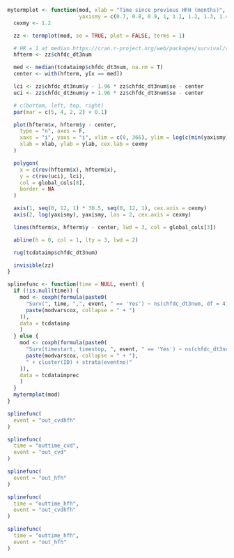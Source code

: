 
```r

mytermplot <- function(mod, xlab = "Time since previous HFH (months)", ylab = "Hazard Ratio (95% CI)",
                       yaxismy = c(0.7, 0.8, 0.9, 1, 1.1, 1.2, 1.3, 1.4, 1.5)) {
  cexmy <- 1.2

  zz <- termplot(mod, se = TRUE, plot = FALSE, terms = 1)

  # HR = 1 at median https://cran.r-project.org/web/packages/survival/vignettes/splines.pdf
  hfterm <- zz$chfdc_dt3num

  med <- median(tcdataimp$chfdc_dt3num, na.rm = T)
  center <- with(hfterm, y[x == med])

  lci <- zz$chfdc_dt3num$y - 1.96 * zz$chfdc_dt3num$se - center
  uci <- zz$chfdc_dt3num$y + 1.96 * zz$chfdc_dt3num$se - center

  # c(bottom, left, top, right)
  par(mar = c(5, 4, 2, 2) + 0.1)

  plot(hfterm$x, hfterm$y - center,
    type = "n", axes = F,
    xaxs = "i", yaxs = "i", xlim = c(0, 366), ylim = log(c(min(yaxismy), max(yaxismy))),
    xlab = xlab, ylab = ylab, cex.lab = cexmy
  )

  polygon(
    x = c(rev(hfterm$x), hfterm$x),
    y = c(rev(uci), lci),
    col = global_cols[8],
    border = NA
  )

  axis(1, seq(0, 12, 1) * 30.5, seq(0, 12, 1), cex.axis = cexmy)
  axis(2, log(yaxismy), yaxismy, las = 2, cex.axis = cexmy)

  lines(hfterm$x, hfterm$y - center, lwd = 3, col = global_cols[3])

  abline(h = 0, col = 1, lty = 3, lwd = 2)

  rug(tcdataimp$chfdc_dt3num)

  invisible(zz)
}

splinefunc <- function(time = NULL, event) {
  if (!is.null(time)) {
    mod <- coxph(formula(paste0(
      "Surv(", time, ",", event, " == 'Yes') ~ ns(chfdc_dt3num, df = 4) + ",
      paste(modvarscox, collapse = " + ")
    )),
    data = tcdataimp
    )
  } else {
    mod <- coxph(formula(paste0(
      "Surv(timestart, timestop, ", event, " == 'Yes') ~ ns(chfdc_dt3num, df = 4) + ",
      paste(modvarscox, collapse = " + "),
      " + cluster(ID) + strata(eventno)"
    )),
    data = tcdataimprec
    )
  }
  mytermplot(mod)
}
```

```r
splinefunc(
  event = "out_cvdhfh"
)
```

```r
splinefunc(
  time = "outtime_cvd",
  event = "out_cvd"
)
```

```r
splinefunc(
  event = "out_hfh"
)
```

```r
splinefunc(
  time = "outtime_hfh",
  event = "out_cvdhfh"
)
```
  
```r
splinefunc(
  time = "outtime_hfh",
  event = "out_hfh"
)
```
